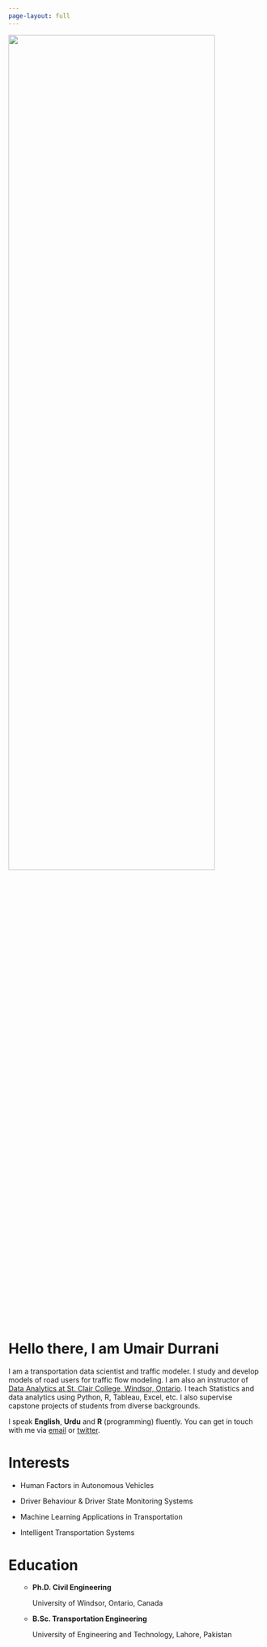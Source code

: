 ```yaml
---
page-layout: full
---
```


<!-- Nothing else to see here -->


::: {.grid}

::: {.g-col-12 .g-col-md-6}
<img src=umair-profile2.jpg  width="90%" height="65%">
:::

::: {.g-col-12 .g-col-md-6 #about-me-text}
<!-- # <span style="color:#1296e3">Hello there, I am Umair Durrani.</span> -->

# Hello there, I am Umair Durrani

I am a transportation data scientist and traffic modeler. I study and develop models of road users for traffic flow modeling. I am also an instructor of [Data Analytics at St. Clair College, Windsor, Ontario](https://www.stclaircollege.ca/programs/data-analytics-business). I teach Statistics and data analytics using Python, R, Tableau, Excel, etc. I also supervise capstone projects of students from diverse backgrounds.

I speak **English**, **Urdu** and **R** (programming) fluently. You can get in touch with me via [email](mailto:umairdurrani@outlook.com) or [twitter](https://twitter.com/umairdurrani87).

:::


::: {.g-col-12 .g-col-md-5 .g-start-md-2}
<!-- # <span style="color:#1296e3">Interests</span> -->
# Interests

-   Human Factors in Autonomous Vehicles  

-   Driver Behaviour & Driver State Monitoring Systems

-   Machine Learning Applications in Transportation  

-   Intelligent Transportation Systems



 

:::

::: {.g-col-12 .g-col-md-5}
<!-- # <span style="color:#1296e3">Education</span> -->
# Education

<ul>

-   **Ph.D. Civil Engineering** <br>

    <p class="grad-location">

    University of Windsor, Ontario, Canada

    </p>


-   **B.Sc. Transportation Engineering** <br>

    <p class="grad-location">

    University of Engineering and Technology, Lahore, Pakistan

    </p>

</ul>

:::


:::